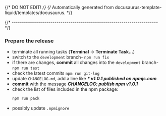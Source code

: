 {/* DO NOT EDIT! */}
{/* Automatically generated from docusaurus-template-liquid/templates/docusaurus. */}

{/* ------------------------------------------------------------------------ */}

### Prepare the release

- terminate all running tasks (**Terminal** → **Terminate Task...**)
- switch to the `development` branch- `npm run fix`
- if there are changes, **commit** all changes into the `development` branch- `npm run test`
- check the latest commits `npm run git-log`
- update `CHANGELOG.md`, add a line like _**\* v1.0.1 published on npmjs.com**_
- **commit** with the message _**CHANGELOG: publish npm v1.0.1**_
- check the list of files included in the npm package:
  ```sh
  npm run pack
  ```
- possibly update `.npmignore`
